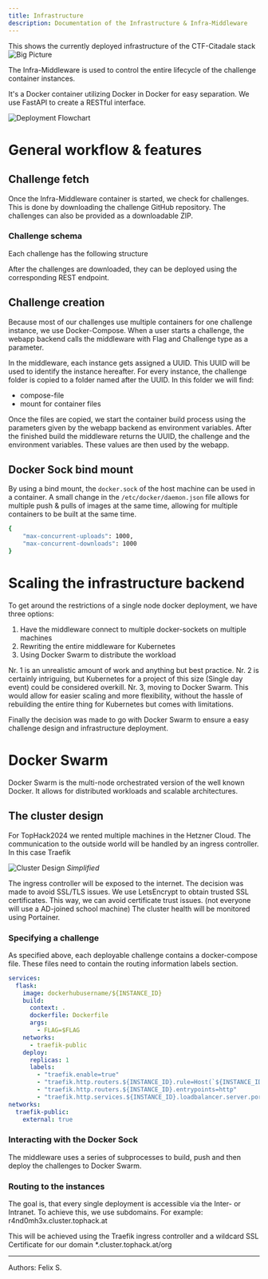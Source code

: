 ```yaml
---
title: Infrastructure
description: Documentation of the Infrastructure & Infra-Middleware
---
```


This shows the currently deployed infrastructure of the CTF-Citadale stack
![Big Picture](../../../assets/infra/BigPicture.png)

The Infra-Middleware is used to control the entire lifecycle of the challenge container instances.

It's a Docker container utilizing Docker in Docker for easy separation.
We use FastAPI to create a RESTful interface.

![Deployment Flowchart](../../../assets/infra/deploy-flowchart.webp)

# General workflow & features

## Challenge fetch
Once the Infra-Middleware container is started, we check for challenges.
This is done by downloading the challenge GitHub repository. The challenges can also be provided as a downloadable ZIP.
### Challenge schema
Each challenge has the following structure

After the challenges are downloaded, they can be deployed using the corresponding REST endpoint.

## Challenge creation
Because most of our challenges use multiple containers for one challenge instance, we use Docker-Compose.
When a user starts a challenge, the webapp backend calls the middleware with Flag and Challenge type as a parameter.

In the middleware, each instance gets assigned a UUID. This UUID will be used to identify the instance hereafter.
For every instance, the challenge folder is copied to a folder named after the UUID.
In this folder we will find:
- compose-file
- mount for container files

Once the files are copied, we start the container build process using the parameters given by the webapp backend as environment variables.
After the finished build the middleware returns the UUID, the challenge and the environment variables.
These values are then used by the webapp.


## Docker Sock bind mount
By using a bind mount, the `docker.sock` of the host machine can be used in a container.
A small change in the `/etc/docker/daemon.json` file allows for multiple push & pulls of images at the same time, allowing for multiple containers to be built at the same time.

```bash
{
    "max-concurrent-uploads": 1000,
    "max-concurrent-downloads": 1000
}
```

# Scaling the infrastructure backend

To get around the restrictions of a single node docker deployment, we have three options:
1. Have the middleware connect to multiple docker-sockets on multiple machines
2. Rewriting the entire middleware for Kubernetes
3. Using Docker Swarm to distribute the workload

Nr. 1 is an unrealistic amount of work and anything but best practice.
Nr. 2 is certainly intriguing, but Kubernetes for a project of this size (Single day event) could be considered overkill.
Nr. 3, moving to Docker Swarm. This would allow for easier scaling and more flexibility, without the hassle of rebuilding the entire thing for Kubernetes but comes with limitations.

Finally the decision was made to go with Docker Swarm to ensure a easy challenge design and infrastructure deployment. 

# Docker Swarm
Docker Swarm is the multi-node orchestrated version of the well known Docker. It allows for distributed workloads and scalable architectures.

## The cluster design
For TopHack2024 we rented multiple machines in the Hetzner Cloud. 
The communication to the outside world will be handled by an ingress controller. In this case Traefik

![Cluster Design](../../../assets/infra/infra-design.svg)
_Simplified_

The ingress controller will be exposed to the internet. The decision was made to avoid SSL/TLS issues.
We use LetsEncrypt to obtain trusted SSL certificates. This way, we can avoid certificate trust issues. (not everyone will use a AD-joined school machine)
The cluster health will be monitored using Portainer.

### Specifying a challenge
As specified above, each deployable challenge contains a docker-compose file. These files need to contain the routing information labels section.

```yml
services:
  flask:
    image: dockerhubusername/${INSTANCE_ID}
    build:
      context: .
      dockerfile: Dockerfile
      args:
        - FLAG=$FLAG
    networks:
      - traefik-public
    deploy:
      replicas: 1
      labels:
        - "traefik.enable=true"
        - "traefik.http.routers.${INSTANCE_ID}.rule=Host(`${INSTANCE_ID}.cluster.tophack.org`)"
        - "traefik.http.routers.${INSTANCE_ID}.entrypoints=http"
        - "traefik.http.services.${INSTANCE_ID}.loadbalancer.server.port=5000"
networks:
  traefik-public:
    external: true
```

### Interacting with the Docker Sock
The middleware uses a series of subprocesses to build, push and then deploy the challenges to Docker Swarm.


### Routing to the instances
The goal is, that every single deployment is accessible via the Inter- or Intranet. To achieve this, we use subdomains.
For example: r4nd0mh3x.cluster.tophack.at

This will be achieved using the Traefik ingress controller and a wildcard SSL Certificate for our domain *.cluster.tophack.at/org

___

Authors: Felix S.
